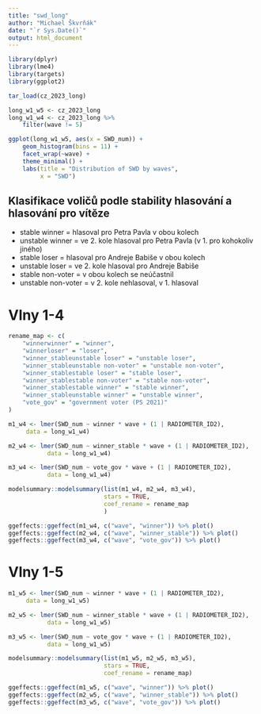 ```yaml
---
title: "swd_long"
author: "Michael Škvrňák"
date: "`r Sys.Date()`"
output: html_document
---
```


```r
library(dplyr)
library(lme4)
library(targets)
library(ggplot2)

tar_load(cz_2023_long)

long_w1_w5 <- cz_2023_long
long_w1_w4 <- cz_2023_long %>% 
    filter(wave != 5)
```

```r
ggplot(long_w1_w5, aes(x = SWD_num)) + 
    geom_histogram(bins = 11) + 
    facet_wrap(~wave) + 
    theme_minimal() + 
    labs(title = "Distribution of SWD by waves", 
         x = "SWD")
```

## Klasifikace voličů podle stability hlasování a hlasování pro vítěze
- stable winner = hlasoval pro Petra Pavla v obou kolech
- unstable winner = ve 2. kole hlasoval pro Petra Pavla (v 1. pro kohokoliv jiného)
- stable loser = hlasoval pro Andreje Babiše v obou kolech
- unstable loser = ve 2. kole hlasoval pro Andreje Babiše
- stable non-voter = v obou kolech se neúčastnil
- unstable non-voter = v 2. kole nehlasoval, v 1. hlasoval

# Vlny 1-4
```r
rename_map <- c(
    "winnerwinner" = "winner", 
    "winnerloser" = "loser", 
    "winner_stableunstable loser" = "unstable loser",
    "winner_stableunstable non-voter" = "unstable non-voter",
    "winner_stablestable loser" = "stable loser",
    "winner_stablestable non-voter" = "stable non-voter",
    "winner_stablestable winner" = "stable winner",
    "winner_stableunstable winner" = "unstable winner", 
    "vote_gov" = "government voter (PS 2021)"
)

m1_w4 <- lmer(SWD_num ~ winner * wave + (1 | RADIOMETER_ID2), 
     data = long_w1_w4) 

m2_w4 <- lmer(SWD_num ~ winner_stable * wave + (1 | RADIOMETER_ID2), 
           data = long_w1_w4) 

m3_w4 <- lmer(SWD_num ~ vote_gov * wave + (1 | RADIOMETER_ID2), 
           data = long_w1_w4) 

modelsummary::modelsummary(list(m1_w4, m2_w4, m3_w4), 
                           stars = TRUE, 
                           coef_rename = rename_map
                           )

ggeffects::ggeffect(m1_w4, c("wave", "winner")) %>% plot()
ggeffects::ggeffect(m2_w4, c("wave", "winner_stable")) %>% plot()
ggeffects::ggeffect(m3_w4, c("wave", "vote_gov")) %>% plot()
```

# Vlny 1-5
```r
m1_w5 <- lmer(SWD_num ~ winner * wave + (1 | RADIOMETER_ID2), 
     data = long_w1_w5) 

m2_w5 <- lmer(SWD_num ~ winner_stable * wave + (1 | RADIOMETER_ID2), 
           data = long_w1_w5) 

m3_w5 <- lmer(SWD_num ~ vote_gov * wave + (1 | RADIOMETER_ID2), 
           data = long_w1_w5) 

modelsummary::modelsummary(list(m1_w5, m2_w5, m3_w5), 
                           stars = TRUE, 
                           coef_rename = rename_map)

ggeffects::ggeffect(m1_w5, c("wave", "winner")) %>% plot()
ggeffects::ggeffect(m2_w5, c("wave", "winner_stable")) %>% plot()
ggeffects::ggeffect(m3_w5, c("wave", "vote_gov")) %>% plot()
```
